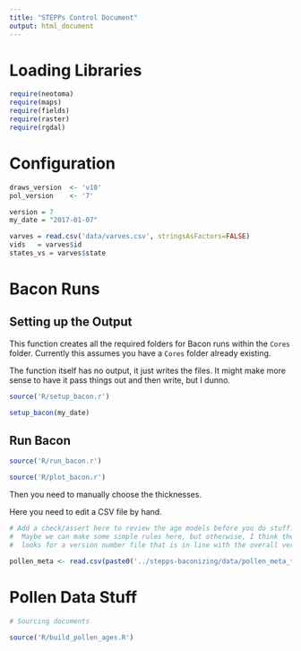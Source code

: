 ```yaml
---
title: "STEPPs Control Document"
output: html_document
---
```


# Loading Libraries

```r

require(neotoma)
require(maps)
require(fields)
require(raster)
require(rgdal)

```

# Configuration

```r
draws_version  <- 'v10'
pol_version    <- '7'

version = 7
my_date = "2017-01-07"

varves = read.csv('data/varves.csv', stringsAsFactors=FALSE)
vids   = varves$id
states_vs = varves$state

```

# Bacon Runs

## Setting up the Output

This function creates all the required folders for Bacon runs within the `Cores` folder.  Currently this assumes you have a `Cores` folder already existing.

The function itself has no output, it just writes the files.  It might make more sense to have it pass things out and then write, but I dunno.

```r
source('R/setup_bacon.r')

setup_bacon(my_date)

```

## Run Bacon

```r
source('R/run_bacon.r')

source('R/plot_bacon.r')

```

Then you need to manually choose the thicknesses.

Here you need to edit a CSV file by hand.

```r

# Add a check/assert here to review the age models before you do stuff.
#  Maybe we can make some simple rules here, but otherwise, I think the assert statement
#  looks for a version number file that is in line with the overall version number.

pollen_meta <- read.csv(paste0('../stepps-baconizing/data/pollen_meta_thick_v', pol_version, '.csv'), header=TRUE, stringsAsFactors=FALSE, sep=',')

```


# Pollen Data Stuff

```r
# Sourcing documents

source('R/build_pollen_ages.R')

```

